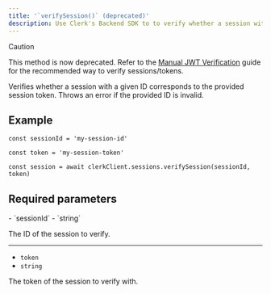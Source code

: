 ```yaml
---
title: '`verifySession()` (deprecated)'
description: Use Clerk's Backend SDK to to verify whether a session with a given ID corresponds to the provided session token.
---
```


> [!CAUTION]
> This method is now deprecated. Refer to the [Manual JWT Verification](/docs/guides/development/manual-jwt) guide for the recommended way to verify sessions/tokens.

Verifies whether a session with a given ID corresponds to the provided session token. Throws an error if the provided ID is invalid.

## Example

<Include src="_partials/backend/usage" />

```tsx
const sessionId = 'my-session-id'

const token = 'my-session-token'

const session = await clerkClient.sessions.verifySession(sessionId, token)
```

## Required parameters

<Properties>
  - `sessionId`
  - `string`

  The ID of the session to verify.

  ---

  - `token`
  - `string`

  The token of the session to verify with.
</Properties>
